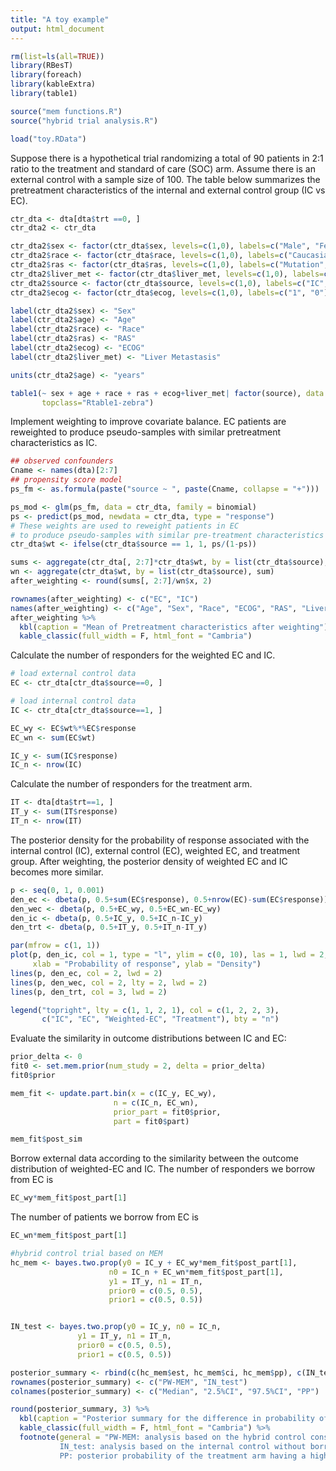 ---
title: "A toy example"
output: html_document
---

```{r packages, echo=FALSE,include=FALSE}
rm(list=ls(all=TRUE))
library(RBesT)
library(foreach)
library(kableExtra)
library(table1)

source("mem functions.R")
source("hybrid trial analysis.R")

load("toy.RData")
```

Suppose there is a hypothetical trial randomizing a total of 90 patients in 2:1 ratio to the treatment and standard of care (SOC) arm. Assume there is an external control with a sample size of 100. The table below summarizes the pretreatment characteristics of the internal and external control group (IC vs EC). 
```{r, echo=FALSE, include=TRUE}
ctr_dta <- dta[dta$trt ==0, ]
ctr_dta2 <- ctr_dta

ctr_dta2$sex <- factor(ctr_dta$sex, levels=c(1,0), labels=c("Male", "Female"))
ctr_dta2$race <- factor(ctr_dta$race, levels=c(1,0), labels=c("Caucasian", "Non-Caucasian"))
ctr_dta2$ras <- factor(ctr_dta$ras, levels=c(1,0), labels=c("Mutation", "WT"))
ctr_dta2$liver_met <- factor(ctr_dta$liver_met, levels=c(1,0), labels=c("Yes", "No"))
ctr_dta2$source <- factor(ctr_dta$source, levels=c(1,0), labels=c("IC", "EC"))
ctr_dta2$ecog <- factor(ctr_dta$ecog, levels=c(1,0), labels=c("1", "0"))

label(ctr_dta2$sex) <- "Sex"
label(ctr_dta2$age) <- "Age"
label(ctr_dta2$race) <- "Race"
label(ctr_dta2$ras) <- "RAS"
label(ctr_dta2$ecog) <- "ECOG"
label(ctr_dta2$liver_met) <- "Liver Metastasis"

units(ctr_dta2$age) <- "years"

table1(~ sex + age + race + ras + ecog+liver_met| factor(source), data = ctr_dta2,
       topclass="Rtable1-zebra")
```




Implement weighting to improve covariate balance. EC patients are reweighted to produce pseudo-samples with similar pretreatment characteristics as IC. 
```{r, echo=TRUE, include=TRUE}
## observed confounders
Cname <- names(dta)[2:7]
## propensity score model
ps_fm <- as.formula(paste("source ~ ", paste(Cname, collapse = "+")))

ps_mod <- glm(ps_fm, data = ctr_dta, family = binomial)
ps <- predict(ps_mod, newdata = ctr_dta, type = "response")
# These weights are used to reweight patients in EC 
# to produce pseudo-samples with similar pre-treatment characteristics
ctr_dta$wt <- ifelse(ctr_dta$source == 1, 1, ps/(1-ps))

sums <- aggregate(ctr_dta[, 2:7]*ctr_dta$wt, by = list(ctr_dta$source), sum)
wn <- aggregate(ctr_dta$wt, by = list(ctr_dta$source), sum)
after_weighting <- round(sums[, 2:7]/wn$x, 2)

rownames(after_weighting) <- c("EC", "IC")
names(after_weighting) <- c("Age", "Sex", "Race", "ECOG", "RAS", "Liver Metastasis")
after_weighting %>%
  kbl(caption = "Mean of Pretreatment characteristics after weighting") %>%
  kable_classic(full_width = F, html_font = "Cambria")
```


Calculate the number of responders for the weighted EC and IC.
```{r, echo=TRUE, include=TRUE}
# load external control data
EC <- ctr_dta[ctr_dta$source==0, ]

# load internal control data
IC <- ctr_dta[ctr_dta$source==1, ]

EC_wy <- EC$wt%*%EC$response
EC_wn <- sum(EC$wt)

IC_y <- sum(IC$response)
IC_n <- nrow(IC)
```

Calculate the number of responders for the treatment arm.
```{r, echo=TRUE, include=TRUE}
IT <- dta[dta$trt==1, ]
IT_y <- sum(IT$response)
IT_n <- nrow(IT)
```

The posterior density for the probability of response associated with the internal control (IC), external control (EC), 
weighted EC, and treatment group. After weighting, the posterior density of weighted EC and IC becomes more similar. 
```{r, echo=TRUE, include=TRUE}
p <- seq(0, 1, 0.001)
den_ec <- dbeta(p, 0.5+sum(EC$response), 0.5+nrow(EC)-sum(EC$response))
den_wec <- dbeta(p, 0.5+EC_wy, 0.5+EC_wn-EC_wy)
den_ic <- dbeta(p, 0.5+IC_y, 0.5+IC_n-IC_y)
den_trt <- dbeta(p, 0.5+IT_y, 0.5+IT_n-IT_y)

par(mfrow = c(1, 1))
plot(p, den_ic, col = 1, type = "l", ylim = c(0, 10), las = 1, lwd = 2, 
     xlab = "Probability of response", ylab = "Density")
lines(p, den_ec, col = 2, lwd = 2)
lines(p, den_wec, col = 2, lty = 2, lwd = 2)
lines(p, den_trt, col = 3, lwd = 2)

legend("topright", lty = c(1, 1, 2, 1), col = c(1, 2, 2, 3), 
       c("IC", "EC", "Weighted-EC", "Treatment"), bty = "n")
```


Evaluate the similarity in outcome distributions between IC and EC:
```{r, echo=TRUE, include=TRUE}
prior_delta <- 0
fit0 <- set.mem.prior(num_study = 2, delta = prior_delta)
fit0$prior

mem_fit <- update.part.bin(x = c(IC_y, EC_wy), 
                       n = c(IC_n, EC_wn), 
                       prior_part = fit0$prior, 
                       part = fit0$part)

mem_fit$post_sim
```

Borrow external data according to the similarity between the outcome distribution of weighted-EC and IC. 
The number of responders we borrow from EC is
```{r, echo=TRUE, include=TRUE}
EC_wy*mem_fit$post_part[1]
```

The number of patients we borrow from EC is
```{r, echo=TRUE, include=TRUE}
EC_wn*mem_fit$post_part[1]
```


```{r, echo=TRUE, include=TRUE}
#hybrid control trial based on MEM
hc_mem <- bayes.two.prop(y0 = IC_y + EC_wy*mem_fit$post_part[1], 
                      n0 = IC_n + EC_wn*mem_fit$post_part[1], 
                      y1 = IT_y, n1 = IT_n,
                      prior0 = c(0.5, 0.5), 
                      prior1 = c(0.5, 0.5))


IN_test <- bayes.two.prop(y0 = IC_y, n0 = IC_n, 
               y1 = IT_y, n1 = IT_n,
               prior0 = c(0.5, 0.5), 
               prior1 = c(0.5, 0.5))

posterior_summary <- rbind(c(hc_mem$est, hc_mem$ci, hc_mem$pp), c(IN_test$est, IN_test$ci, IN_test$pp))
rownames(posterior_summary) <- c("PW-MEM", "IN_test")
colnames(posterior_summary) <- c("Median", "2.5%CI", "97.5%CI", "PP")

round(posterior_summary, 3) %>%
  kbl(caption = "Posterior summary for the difference in probability of responese") %>%
  kable_classic(full_width = F, html_font = "Cambria") %>%
  footnote(general = "PW-MEM: analysis based on the hybrid control constructed using MEM and propensity score weighting; 
           IN_test: analysis based on the internal control without borrowing from EC;
           PP: posterior probability of the treatment arm having a higher probability of response")

```
